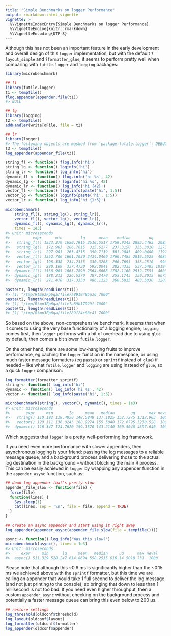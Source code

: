 ```yaml
---
title: "Simple Benchmarks on logger Performance"
output: rmarkdown::html_vignette
vignette: >
  %\VignetteIndexEntry{Simple Benchmarks on logger Performance}
  %\VignetteEngine{knitr::rmarkdown}
  %\VignetteEncoding{UTF-8}
---
```


Although this has not been an important feature in the early development and overall design of this `logger` implementation, but with the default `?layout_simple` and `?formatter_glue`, it seems to perform pretty well when comparing with `futile.logger` and `logging` packages:

```r
library(microbenchmark)

## fl
library(futile.logger)
t1 <- tempfile()
flog.appender(appender.file(t1))
#> NULL

## lg
library(logging)
t2 <- tempfile()
addHandler(writeToFile, file = t2)

## lr
library(logger)
#> The following objects are masked from ‘package:futile.logger’: DEBUG, ERROR, FATAL, INFO, TRACE, WARN
t3 <- tempfile()
log_appender(appender_file(t3))

string_fl <- function() flog.info('hi')
string_lg <- function() loginfo('hi')
string_lr <- function() log_info('hi')
dynamic_fl <- function() flog.info('hi %s', 42)
dynamic_lg <- function() loginfo('hi %s', 42)
dynamic_lr <- function() log_info('hi {42}')
vector_fl <- function() flog.info(paste('hi', 1:5))
vector_lg <- function() loginfo(paste('hi', 1:5))
vector_lr <- function() log_info('hi {1:5}')

microbenchmark(
    string_fl(), string_lg(), string_lr(),
    vector_fl(), vector_lg(), vector_lr(),
    dynamic_fl(), dynamic_lg(), dynamic_lr(),
    times = 1e3)
#> Unit: microseconds
#>          expr      min        lq      mean    median        uq        max neval
#>   string_fl() 1533.379 1650.7915 2510.5517 1759.9345 2885.4465  20835.425  1000
#>   string_lg()  172.963  206.7615  315.6177  237.3150  335.3010  12738.735  1000
#>   string_lr()  227.981  263.4715  390.7139  301.9045  409.0400  11926.974  1000
#>   vector_fl() 1552.706 1661.7030 2434.0460 1766.7485 2819.5525  40892.197  1000
#>   vector_lg()  198.338  234.2355  330.3268  266.7695  358.2510   9969.333  1000
#>   vector_lr()  290.169  337.4730  592.0041  382.4335  537.5485 101946.435  1000
#>  dynamic_fl() 1538.985 1663.7890 2564.6668 1782.1160 2932.7555  46039.686  1000
#>  dynamic_lg()  188.213  226.5370  387.2470  255.1745  350.2015  60737.562  1000
#>  dynamic_lr()  271.478  317.3350  486.1123  360.5815  483.5830  12070.936  1000

paste(t1, length(readLines(t1)))
#> [1] "/tmp/Rtmp3Fp6qa/file7a8919485a36 7000"
paste(t2, length(readLines(t2)))
#> [1] "/tmp/Rtmp3Fp6qa/file7a89b17929f 7000"
paste(t3, length(readLines(t3)))
#> [1] "/tmp/Rtmp3Fp6qa/file289f24c88c41 7000"
```

So based on the above, non-comprehensive benchmark, it seems that when it comes to using the very base functionality of a logging engine, `logging` comes first, then `logger` performs with a bit of overhead due to using `glue` by default, then comes a bit slower `futile.logger`.

On the other hand, there are some low-hanging fruits to improve performance, eg caching the `logger` function in the namespace, or using much faster message formatters (eg `paste0` or `sprintf` instead of `glue`) if needed -- like what `futile.logger` and `logging` are using instead of `glue`, so a quick `logger` comparison:

```r
log_formatter(formatter_sprintf)
string <- function() log_info('hi')
dynamic <- function() log_info('hi %s', 42)
vector <- function() log_info(paste('hi', 1:5))

microbenchmark(string(), vector(), dynamic(), times = 1e3)
#> Unit: microseconds
#>       expr     min       lq     mean   median       uq      max neval cld
#>   string() 110.192 118.4850 148.5848 137.1825 152.7275 1312.903  1000  a
#>   vector() 129.111 136.8245 168.9274 155.5840 172.6795 3230.528  1000   b
#>  dynamic() 116.347 124.7620 159.1570 143.2140 160.5040 4397.640  1000  ab
```

Which suggests that `logger` is a pretty well-performing log framework.

If you need even more performance with slower appenders, then asynchronous logging is your friend: passing the log messages to a reliable message queue, and a background process delivering those to the actual log destination in the background -- without blocking the main R process. This can be easily achieved in `logger` by wrapping any appender function in the `appender_async` function, such as:

```r
## demo log appender that's pretty slow
appender_file_slow <- function(file) {
  force(file)
  function(lines) {
    Sys.sleep(1)
    cat(lines, sep = '\n', file = file, append = TRUE)
  }
}

## create an async appender and start using it right away
log_appender(appender_async(appender_file_slow(file = tempfile())))

async <- function() log_info('Was this slow?')
microbenchmark(async(), times = 1e3)
#> Unit: microseconds
#>     expr     min      lq     mean   median     uq      max neval
#>  async() 511.329 528.247 614.8694 558.2535 616.14 5018.731  1000
```

Please note that although this ~0.6 ms is significantly higher than the ~0.15 ms we achieved above with the `sprintf` formatter, but this time we are calling an appender that would take 1 full second to deliver the log message (and not just printing to the console), so bringing that down to less than 1 millisecond is not too bad. If you need even higher throughput, then a custom `appender_async` without checking on the background process and potentially a faster message queue can bring this even below to 200 µs.

```r
## restore settings
log_threshold(oldconf$threshold)
log_layout(oldconf$layout)
log_formatter(oldconf$formatter)
log_appender(oldconf$appender)
```

